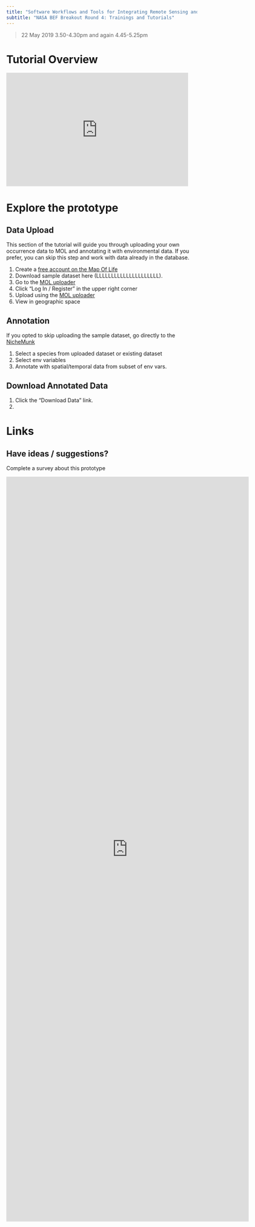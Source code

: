 ```yaml
---
title: "Software Workflows and Tools for Integrating Remote Sensing and Organismal Occurrence Data Streams"
subtitle: "NASA BEF Breakout Round 4: Trainings and Tutorials"
---
```


> 22 May 2019
> 3.50-4.30pm and again 4.45-5.25pm

# Tutorial Overview

<iframe src="https://docs.google.com/presentation/d/e/2PACX-1vQ3i8hloIq8FNhafP2qaIXRe22XAgAkA9BQhrsSwB4ui1hEK-s5lwfAZnFnPo17um40XeyliapLxVxp/embed?start=false&loop=false&delayms=60000" frameborder="0" width="480" height="299" allowfullscreen="true" mozallowfullscreen="true" webkitallowfullscreen="true"></iframe>

# Explore the prototype

## Data Upload

This section of the tutorial will guide you through uploading your own occurrence data to MOL and annotating it with environmental data.  If you prefer, you can skip this step and work with data already in the database.

1. Create a [free account on the Map Of Life](https://auth.mol.org/register)
2. Download sample dataset here (LLLLLLLLLLLLLLLLLLLLL).
2. Go to the [MOL uploader](https://mol.org/upload/landing)
3. Click "Log In / Register" in the upper right corner
4. Upload using the [MOL uploader](https://mol.org/upload/landing)
3. View in geographic space

## Annotation

If you opted to skip uploading the sample dataset, go directly to the [NicheMunk](http://mol.org/nichemunk) 

1. Select a species from uploaded dataset or existing dataset
2. Select env variables
3. Annotate with spatial/temporal data from subset of env vars.


## Download Annotated Data

1. Click the "Download Data" link.
2. 


# Links

## Have ideas / suggestions?

Complete a survey about this prototype

<iframe src="https://docs.google.com/forms/d/e/1FAIpQLSflIl3nkvIADjAvfqW8KX-2CmHsa5No2fuvsDjYqwjL9JT-rA/viewform?embedded=true" width="640" height="1962" frameborder="0" marginheight="0" marginwidth="0">Loading...</iframe>



